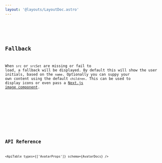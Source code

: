 ```yaml
---
layout: '@layouts/LayoutDoc.astro'
---
```




<Preview client:load>
	<Fragment slot="preview">
		<Example client:load />
	</Fragment>
	<Fragment slot="code">
		<Code code={ExampleRaw} lang="tsx" />
	</Fragment>
</Preview>

## Fallback

When `src` or `srcSet` are missing or fail to load, a fallback will be displayed. By default this will show the user initials, based on the `name`. Optionally you can suppy your own content using the default `children`. This can be used to display icons or even pass a [Next.js image component](https://nextjs.org/docs/pages/api-reference/components/image).

<Preview client:load>
	<Fragment slot="preview">
		<ExampleFallback client:load />
	</Fragment>
	<Fragment slot="code">
		<Code code={ExampleFallbackRaw} lang="tsx" />
	</Fragment>
</Preview>


## API Reference

<ApiTable types={['AvatarProps']} schema={AvatarDocs} />
